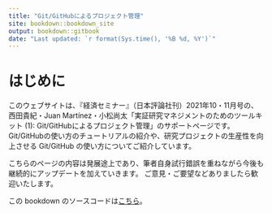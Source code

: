 ```yaml
---
title: "Git/GitHubによるプロジェクト管理"
site: bookdown::bookdown_site
output: bookdown::gitbook
date: "Last updated: `r format(Sys.time(), '%B %d, %Y')`"
---
```


# はじめに {-}

このウェブサイトは、『経済セミナー』（日本評論社刊）2021年10・11月号の、西田貴紀・Juan Martínez・小松尚太「実証研究マネジメントのためのツールキット (1): Git/GitHubによるプロジェクト管理」のサポートページです。
Git/GitHubの使い方のチュートリアルの紹介や、研究プロジェクトの生産性を向上させる Git/GitHub の使い方についてご紹介しています。

こちらのページの内容は発展途上であり、筆者自身試行錯誤を重ねながら今後も継続的にアップデートを加えていきます。
ご意見・ご要望などありましたら歓迎いたします。

この bookdown のソースコードは[こちら](https://github.com/komatsuna4747/how-to-use-git)。
